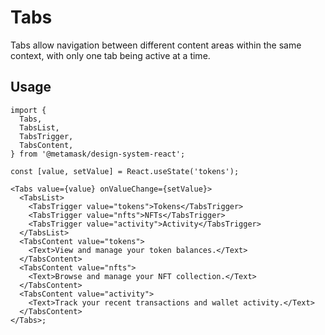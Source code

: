 
# Tabs

Tabs allow navigation between different content areas within the same context, with only one tab being active at a time.

<Canvas>
  <Story of={TabsStories.Default} />
</Canvas>

## Usage

```tsx
import {
  Tabs,
  TabsList,
  TabsTrigger,
  TabsContent,
} from '@metamask/design-system-react';

const [value, setValue] = React.useState('tokens');

<Tabs value={value} onValueChange={setValue}>
  <TabsList>
    <TabsTrigger value="tokens">Tokens</TabsTrigger>
    <TabsTrigger value="nfts">NFTs</TabsTrigger>
    <TabsTrigger value="activity">Activity</TabsTrigger>
  </TabsList>
  <TabsContent value="tokens">
    <Text>View and manage your token balances.</Text>
  </TabsContent>
  <TabsContent value="nfts">
    <Text>Browse and manage your NFT collection.</Text>
  </TabsContent>
  <TabsContent value="activity">
    <Text>Track your recent transactions and wallet activity.</Text>
  </TabsContent>
</Tabs>;
```
